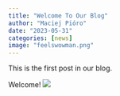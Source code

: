 ```yaml
---
title: "Welcome To Our Blog"
author: "Maciej Pióro"
date: "2023-05-31"
categories: [news]
image: "feelswowman.png"
---
```


This is the first post in our blog.

Welcome! ![](fast_parrot.gif)
